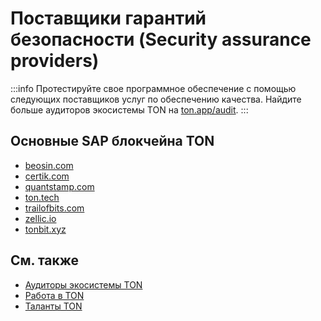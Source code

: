 
# Поставщики гарантий безопасности (Security assurance providers)

:::info
Протестируйте свое программное обеспечение с помощью следующих поставщиков услуг по обеспечению качества.
Найдите больше аудиторов экосистемы TON на [ton.app/audit](https://ton.app/audit).
:::

## Основные SAP блокчейна TON

- [beosin.com](https://beosin.com/?lang=en-US)
- [certik.com](https://www.certik.com/)
- [quantstamp.com](https://quantstamp.com/)
- [ton.tech](https://ton.tech/)
- [trailofbits.com](https://www.trailofbits.com/)
- [zellic.io](https://www.zellic.io/)
- [tonbit.xyz](https://www.tonbit.xyz/)

## См. также

- [Аудиторы экосистемы TON](https://ton.app/audit)
- [Работа в TON](https://jobs.ton.org/jobs)
- [Таланты TON](https://ton.org/en/talents)
